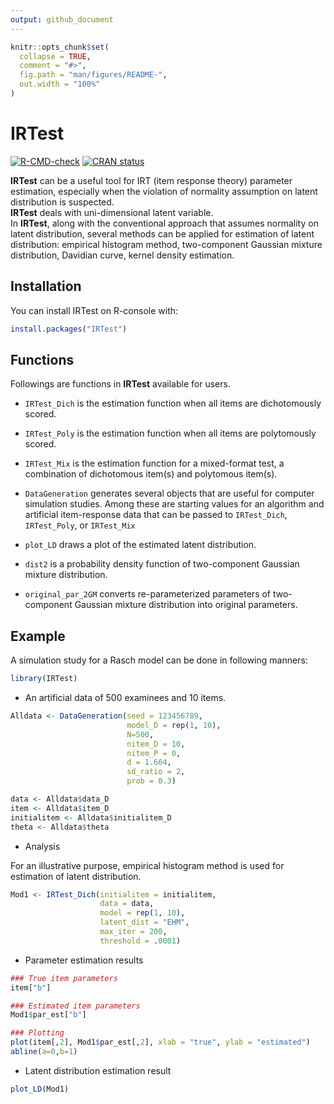 ```yaml
---
output: github_document
---
```


<!-- README.md is generated from README.Rmd. Please edit that file -->

```r
knitr::opts_chunk$set(
  collapse = TRUE,
  comment = "#>",
  fig.path = "man/figures/README-",
  out.width = "100%"
)
```

# IRTest

<!-- badges: start -->
[![R-CMD-check](https://github.com/SeewooLi/IRTest/actions/workflows/R-CMD-check.yaml/badge.svg)](https://github.com/SeewooLi/IRTest/actions/workflows/R-CMD-check.yaml)
[![CRAN status](https://www.r-pkg.org/badges/version/IRTest)](https://CRAN.R-project.org/package=IRTest)
<!-- badges: end -->

**IRTest** can be a useful tool for IRT (item response theory) parameter estimation, especially when the violation of normality assumption on latent distribution is suspected. \
**IRTest** deals with uni-dimensional latent variable. \
In **IRTest**, along with the conventional approach that assumes normality on latent distribution, several methods can be applied for estimation of latent distribution: empirical histogram method, two-component Gaussian mixture distribution, Davidian curve, kernel density estimation.

## Installation

You can install IRTest on R-console with:

``` r
install.packages("IRTest")
```

## Functions

Followings are functions in **IRTest** available for users.

  + `IRTest_Dich` is the estimation function when all items are dichotomously scored.
  
  + `IRTest_Poly` is the estimation function when all items are polytomously scored.
  
  + `IRTest_Mix` is the estimation function for a mixed-format test, a combination of dichotomous item(s) and polytomous item(s).

  + `DataGeneration` generates several objects that are useful for computer simulation studies. Among these are  starting values for an algorithm and artificial item-response data that can be passed to `IRTest_Dich`, `IRTest_Poly`, or `IRTest_Mix`

  + `plot_LD` draws a plot of the estimated latent distribution.
  
  + `dist2` is a probability density function of two-component Gaussian mixture distribution.
  
  + `original_par_2GM` converts re-parameterized parameters of two-component Gaussian mixture distribution into original parameters.  

## Example

A simulation study for a Rasch model can be done in following manners:

```r
library(IRTest)
```

* An artificial data of 500 examinees and 10 items.

```r
Alldata <- DataGeneration(seed = 123456789,
                          model_D = rep(1, 10),
                          N=500,
                          nitem_D = 10,
                          nitem_P = 0,
                          d = 1.664,
                          sd_ratio = 2,
                          prob = 0.3)

data <- Alldata$data_D
item <- Alldata$item_D
initialitem <- Alldata$initialitem_D
theta <- Alldata$theta
```

* Analysis 

For an illustrative purpose, empirical histogram method is used for estimation of latent distribution.

```r
Mod1 <- IRTest_Dich(initialitem = initialitem,
                    data = data,
                    model = rep(1, 10),
                    latent_dist = "EHM",
                    max_iter = 200,
                    threshold = .0001)
```

* Parameter estimation results

```r
### True item parameters 
item["b"]

### Estimated item parameters
Mod1$par_est["b"]

### Plotting
plot(item[,2], Mod1$par_est[,2], xlab = "true", ylab = "estimated")
abline(a=0,b=1)
```

* Latent distribution estimation result

```r
plot_LD(Mod1)
```
